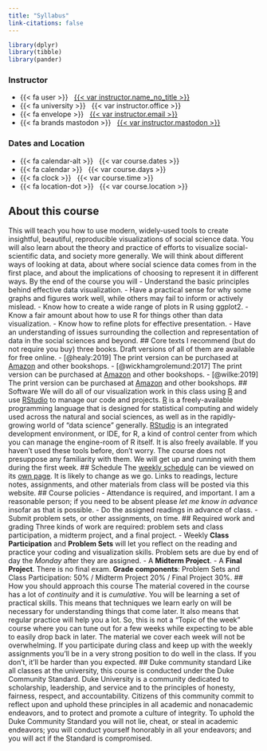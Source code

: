 ```yaml
---
title: "Syllabus" 
link-citations: false
---
```


```r
library(dplyr)
library(tibble)
library(pander)
```
::: {.container .course-details .course-details-smaller}
::: {.row}
::: {.col-sm-6}
### Instructor
- {{< fa user >}} &nbsp; [{{< var instructor.name_no_title >}}]({{< var instructor.url >}})
- {{< fa university >}} &nbsp; {{< var instructor.office >}}
- {{< fa envelope >}} &nbsp; [{{< var instructor.email >}}](mailto:{{< var instructor.email >}})
- {{< fa brands mastodon >}} &nbsp; [{{< var instructor.mastodon >}}](https://mastodon.social/{{< var instructor.mastodon >}})
:::
::: {.col-sm-6}
### Dates and Location
- {{< fa calendar-alt >}} &nbsp; {{< var course.dates >}}
- {{< fa calendar >}} &nbsp; {{< var course.days >}}
- {{< fa clock >}} &nbsp; {{< var course.time >}}
- {{< fa location-dot >}} &nbsp; {{< var course.location >}}
:::
:::
:::
## About this course
This will teach you how to use modern, widely-used tools to create insightful,
beautiful, reproducible visualizations of social science data. You will also
learn about the theory and practice of efforts to visualize social-scientific
data, and society more generally. We will think about different ways of looking
at data, about where social science data comes from in the first place, and
about the implications of choosing to represent it in different ways.
By the end of the course you will
- Understand the basic principles behind effective data visualization.
- Have a practical sense for why some graphs and figures work well,
while others may fail to inform or actively mislead.
- Know how to create a wide range of plots in R using ggplot2.
- Know a fair amount about how to use R for things other than data visualization.
- Know how to refine plots for effective presentation.
- Have an understanding of issues surrounding the collection and
representation of data in the social sciences and beyond.
## Core texts
I recommend (but do not require you buy) three books. Draft versions of all of
them are available for free online.
- [@healy:2019] The print version can be purchased at [Amazon](https://amzn.to/2vfAixM) and other bookshops.
- [@wickhamgrolemund:2017] The print version can be purchased at [Amazon](https://www.amazon.com/R-Data-Science-Hadley-Wickham/dp/1491910399/) and other bookshops.
- [@wilke:2019] The print version can be purchased at [Amazon](https://www.amazon.com/gp/product/1492031089) and other bookshops.
## Software
We will do all of our visualization work in this class using
[R](https://cran.r-project.org/) and use  [RStudio](https://www.rstudio.com/) to
manage our code and projects. [R](https://cran.r-project.org/) is a
freely-available programming language that is designed for statistical computing
and widely used across the natural and social sciences, as well as in the
rapidly-growing world of "data science" generally.
[RStudio](https://www.rstudio.com/) is an integrated development environment, or
IDE, for R, a kind of control center from which you can manage the engine-room
of R itself. It is also freely available.
If you haven't used these tools before, don't worry. The course does not
presuppose any familiarity with them. We will get up and running with them
during the first week.
## Schedule
The [weekly schedule](/schedule/) can be viewed on its [own page](/schedule/).
It is likely to change as we go. Links to readings, lecture notes, assignments,
and other materials from class will be posted via this website.
## Course policies
- Attendance is required, and important. I am a reasonable person; if you need to be absent please _let me know in advance_ insofar as that is possible.
- Do the assigned readings in advance of class.
- Submit problem sets, or other assignments, on time.
## Required work and grading
Three kinds of work are required: problem sets and class participation, a
midterm project, and a final project.
- Weekly **Class Participation** and **Problem Sets** will let you reflect on the reading and practice your coding and visualization skills. Problem sets are due by end of day the _Monday_ after they are assigned.
- A **Midterm Project**.
- A **Final Project**.
There is no final exam.
**Grade components**: Problem Sets and Class Participation: 50% / Midterm Project 20% / Final Project 30%.
## How you should approach this course
The material covered in the course has a lot of _continuity_ and it is
_cumulative_. You will be learning a set of practical skills. This means that
techniques we learn early on will be necessary for understanding things that
come later. It also means that regular practice will help you a lot. So, this is
not a "Topic of the week" course where you can tune out for a few weeks while
expecting to be able to easily drop back in later. The material we cover each
week will not be overwhelming. If you participate during class and keep up with
the weekly assignments you'll be in a very strong position to do well in the
class. If you don't, it'll be harder than you expected.
## Duke community standard
Like all classes at the university, this course is conducted under the Duke
Community Standard. Duke University is a community dedicated to scholarship,
leadership, and service and to the principles of honesty, fairness, respect, and
accountability. Citizens of this community commit to reflect upon and uphold
these principles in all academic and nonacademic endeavors, and to protect and
promote a culture of integrity. To uphold the Duke Community Standard you will
not lie, cheat, or steal in academic endeavors; you will conduct yourself
honorably in all your endeavors; and you will act if the Standard is
compromised.
